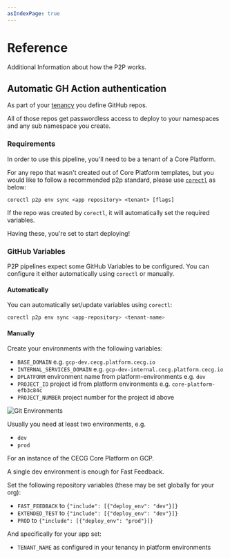 ```yaml
---
asIndexPage: true
---
```


# Reference

Additional Information about how the P2P works.

## Automatic GH Action authentication

As part of your [tenancy](../app/tenancy) you define GitHub repos.

All of those repos get passwordless access to deploy to your namespaces and
any sub namespace you create.

### Requirements

In order to use this pipeline, you'll need to be a tenant of a Core Platform.

For any repo that wasn't created out of Core Platform templates, but you would like to follow a recommended p2p standard, please use [`corectl`](../corectl) as below:

```shell
corectl p2p env sync <app repository> <tenant> [flags]
```

If the repo was created by `corectl`, it will automatically set the required variables.

Having these, you're set to start deploying!

### GitHub Variables

P2P pipelines expect some GitHub Variables to be configured.
You can configure it either automatically using `corectl` or manually.

#### Automatically

You can automatically set/update variables using `corectl`:

```bash
corectl p2p env sync <app-repository> <tenant-name>
```

#### Manually

Create your environments with the following variables:

- `BASE_DOMAIN` e.g. `gcp-dev.cecg.platform.cecg.io`
- `INTERNAL_SERVICES_DOMAIN` e.g. `gcp-dev-internal.cecg.platform.cecg.io`
- `DPLATFORM` environment name from platform-environments e.g. `dev`
- `PROJECT_ID` project id from platform environments e.g. `core-platform-efb3c84c`
- `PROJECT_NUMBER` project number for the project id above

![Git Environments](/images/p2p/git-environments.png)

Usually you need at least two environments, e.g.

- `dev`
- `prod`

For an instance of the CECG Core Platform on GCP.

A single dev environment is enough for Fast Feedback.

Set the following repository variables (these may be set globally for your org):

- `FAST_FEEDBACK` to `{"include": [{"deploy_env": "dev"}]}`
- `EXTENDED_TEST` to `{"include": [{"deploy_env": "dev"}]}`
- `PROD` to `{"include": [{"deploy_env": "prod"}]}`

And specifically for your app set:

- `TENANT_NAME` as configured in your tenancy in platform environments
